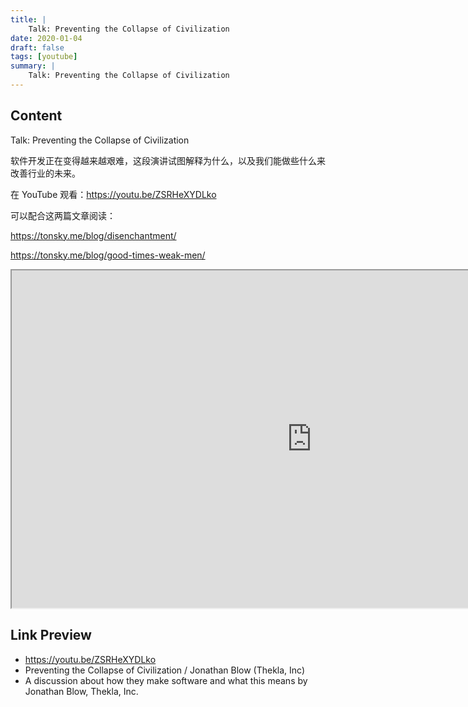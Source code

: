 ```yaml
---
title: |
    Talk: Preventing the Collapse of Civilization
date: 2020-01-04
draft: false
tags: [youtube]
summary: |
    Talk: Preventing the Collapse of Civilization
---
```


## Content

Talk: Preventing the Collapse of Civilization

软件开发正在变得越来越艰难，这段演讲试图解释为什么，以及我们能做些什么来改善行业的未来。

在 YouTube 观看：https://youtu.be/ZSRHeXYDLko

可以配合这两篇文章阅读：

https://tonsky.me/blog/disenchantment/

https://tonsky.me/blog/good-times-weak-men/


<iframe
    width="960"
    height="540"
    src="https://www.youtube.com/embed/ZSRHeXYDLko"
    title="Preventing the Collapse of Civilization / Jonathan Blow (Thekla, Inc)"
    allow="accelerometer; autoplay; clipboard-write; encrypted-media; gyroscope; picture-in-picture; web-share"
    allowFullscreen
    >
</iframe>

## Link Preview

- https://youtu.be/ZSRHeXYDLko
- Preventing the Collapse of Civilization / Jonathan Blow (Thekla, Inc)
- A discussion about how they make software and what this means by Jonathan Blow, Thekla, Inc.
